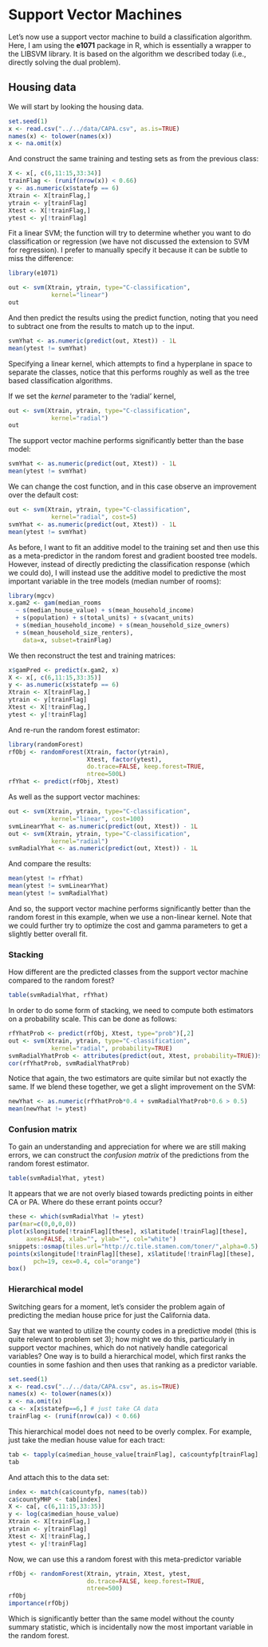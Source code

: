 # Support Vector Machines

Let's now use a support vector machine to build a classification
algorithm. Here, I am using the **e1071** package in R, which is essentially a wrapper to
the LIBSVM library. It is based on the algorithm we described today (i.e.,
directly solving the dual problem).

## Housing data

We will start by looking the housing data.

```r
set.seed(1)
x <- read.csv("../../data/CAPA.csv", as.is=TRUE)
names(x) <- tolower(names(x))
x <- na.omit(x)
```

And construct the same training and testing sets as from the previous class:

```r
X <- x[, c(6,11:15,33:34)]
trainFlag <- (runif(nrow(x)) < 0.66)
y <- as.numeric(x$statefp == 6)
Xtrain <- X[trainFlag,]
ytrain <- y[trainFlag]
Xtest <- X[!trainFlag,]
ytest <- y[!trainFlag]
```

Fit a linear SVM; the function will try to determine whether you want to do
classification or regression (we have not discussed the extension to SVM
for regression). I prefer to manually specify it because it can be subtle
to miss the difference:

```r
library(e1071)

out <- svm(Xtrain, ytrain, type="C-classification",
            kernel="linear")
out
```

And then predict the results using the predict function, noting
that you need to subtract one from the results to match up to the
input.

```r
svmYhat <- as.numeric(predict(out, Xtest)) - 1L
mean(ytest != svmYhat)
```

Specifying a linear kernel,
which attempts to find a hyperplane in space to separate the classes,
notice that this
performs roughly as well as the tree based classification algorithms.

If we set the *kernel* parameter to the 'radial' kernel,

```r
out <- svm(Xtrain, ytrain, type="C-classification",
            kernel="radial")
out
```

The support vector machine performs significantly better than the base model:

```r
svmYhat <- as.numeric(predict(out, Xtest)) - 1L
mean(ytest != svmYhat)
```

We can change the cost function, and in this case observe an
improvement over the default cost:

```r
out <- svm(Xtrain, ytrain, type="C-classification",
            kernel="radial", cost=5)
svmYhat <- as.numeric(predict(out, Xtest)) - 1L
mean(ytest != svmYhat)
```

As before, I want to fit an additive model to the training set and then use this as a
meta-predictor in the random forest and gradient boosted tree models. However, instead
of directly predicting the classification response (which we could do), I will instead
use the additive model to predictive the most important variable in the tree models
(median number of rooms):

```r
library(mgcv)
x.gam2 <- gam(median_rooms
  ~ s(median_house_value) + s(mean_household_income)
  + s(population) + s(total_units) + s(vacant_units)
  + s(median_household_income) + s(mean_household_size_owners)
  + s(mean_household_size_renters),
    data=x, subset=trainFlag)
```

We then reconstruct the test and training matrices:

```r
x$gamPred <- predict(x.gam2, x)
X <- x[, c(6,11:15,33:35)]
y <- as.numeric(x$statefp == 6)
Xtrain <- X[trainFlag,]
ytrain <- y[trainFlag]
Xtest <- X[!trainFlag,]
ytest <- y[!trainFlag]
```

And re-run the random forest estimator:

```r
library(randomForest)
rfObj <- randomForest(Xtrain, factor(ytrain),
                      Xtest, factor(ytest),
                      do.trace=FALSE, keep.forest=TRUE,
                      ntree=500L)
rfYhat <- predict(rfObj, Xtest)
```

As well as the support vector machines:

```r
out <- svm(Xtrain, ytrain, type="C-classification",
            kernel="linear", cost=100)
svmLinearYhat <- as.numeric(predict(out, Xtest)) - 1L
out <- svm(Xtrain, ytrain, type="C-classification",
            kernel="radial")
svmRadialYhat <- as.numeric(predict(out, Xtest)) - 1L
```

And compare the results:

```r
mean(ytest != rfYhat)
mean(ytest != svmLinearYhat)
mean(ytest != svmRadialYhat)
```

And so, the support vector machine performs significantly better than the random
forest in this example, when we use a non-linear kernel. Note that we could further
try to optimize the cost and gamma parameters to get a slightly better overall
fit.

### Stacking

How different are the predicted classes from the support vector machine compared
to the random forest?

```r
table(svmRadialYhat, rfYhat)
```

In order to do some form of stacking, we need to compute both estimators on a
probability scale. This can be done as follows:

```r
rfYhatProb <- predict(rfObj, Xtest, type="prob")[,2]
out <- svm(Xtrain, ytrain, type="C-classification",
            kernel="radial", probability=TRUE)
svmRadialYhatProb <- attributes(predict(out, Xtest, probability=TRUE))$probabilities[,1]
cor(rfYhatProb, svmRadialYhatProb)
```

Notice that again, the two estimators are quite similar but not exactly the same. If we
blend these together, we get a slight improvement on the SVM:

```r
newYhat <- as.numeric(rfYhatProb*0.4 + svmRadialYhatProb*0.6 > 0.5)
mean(newYhat != ytest)
```

### Confusion matrix

To gain an understanding and appreciation for where we are still making errors,
we can construct the *confusion matrix* of the predictions from the random forest
estimator.

```r
table(svmRadialYhat, ytest)
```

It appears that we are not overly biased towards predicting points in either CA or
PA. Where do these errant points occur?

```r
these <- which(svmRadialYhat != ytest)
par(mar=c(0,0,0,0))
plot(x$longitude[!trainFlag][these], x$latitude[!trainFlag][these],
     axes=FALSE, xlab="", ylab="", col="white")
snippets::osmap(tiles.url="http://c.tile.stamen.com/toner/",alpha=0.5)
points(x$longitude[!trainFlag][these], x$latitude[!trainFlag][these],
       pch=19, cex=0.4, col="orange")
box()
```


### Hierarchical model

Switching gears for a moment, let's consider the problem again of predicting
the median house price for just the California data.

Say that we wanted to utilize the county codes in a predictive model (this is
quite relevant to problem set 3); how might we do this, particularly in support
vector machines, which do not natively handle categorical variables?
One way is to build a hierarchical model, which first ranks the counties in some
fashion and then uses that ranking as a predictor variable.

```r
set.seed(1)
x <- read.csv("../../data/CAPA.csv", as.is=TRUE)
names(x) <- tolower(names(x))
x <- na.omit(x)
ca <- x[x$statefp==6,] # just take CA data
trainFlag <- (runif(nrow(ca)) < 0.66)
```

This hierarchical model does not need to be overly complex. For example, just
take the median house value for each tract:

```r
tab <- tapply(ca$median_house_value[trainFlag], ca$countyfp[trainFlag], mean)
tab
```

And attach this to the data set:

```r
index <- match(ca$countyfp, names(tab))
ca$countyMHP <- tab[index]
X <- ca[, c(6,11:15,33:35)]
y <- log(ca$median_house_value)
Xtrain <- X[trainFlag,]
ytrain <- y[trainFlag]
Xtest <- X[!trainFlag,]
ytest <- y[!trainFlag]
```

Now, we can use this a random forest with this meta-predictor variable

```r
rfObj <- randomForest(Xtrain, ytrain, Xtest, ytest,
                      do.trace=FALSE, keep.forest=TRUE,
                      ntree=500)
rfObj
importance(rfObj)
```

Which is significantly better than the same model without the county
summary statistic, which is incidentally now the most important variable
in the random forest.

